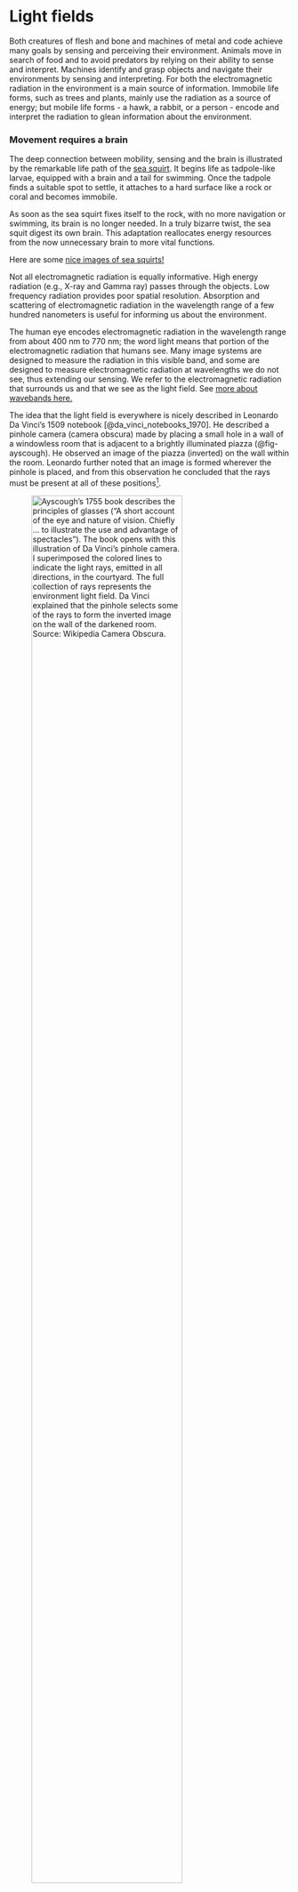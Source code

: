 # Light fields

Both creatures of flesh and bone and machines of metal and code achieve many goals by sensing and perceiving their environment. Animals move in search of food and to avoid predators by relying on their ability to sense and interpret. Machines identify and grasp objects and navigate their environments by sensing and interpreting. For both the electromagnetic radiation in the environment is a main source of information. Immobile life forms, such as trees and plants, mainly use the radiation as a source of energy; but mobile life forms - a hawk, a rabbit, or a person - encode and interpret the radiation to glean information about the environment.

::: {.callout-note collapse="true" title="Who needs a brain?"}
### Movement requires a brain {.unnumbered}

The deep connection between mobility, sensing and the brain is illustrated by the remarkable life path of the [sea squirt](https://movementum.co.uk/journal/sea-squirts). It begins life as tadpole-like larvae, equipped with a brain and a tail for swimming. Once the tadpole finds a suitable spot to settle, it attaches to a hard surface like a rock or coral and becomes immobile.

As soon as the sea squirt fixes itself to the rock, with no more navigation or swimming, its brain is no longer needed. In a truly bizarre twist, the sea squit digest its own brain. This adaptation reallocates energy resources from the now unnecessary brain to more vital functions.

Here are some [nice images of sea squirts!](https://goodheartextremescience.wordpress.com/2010/01/27/meet-the-creature-that-eats-its-own-brain/) <!-- Irv Weissmann has lots of neurodegeneration papers on this -->
:::

Not all electromagnetic radiation is equally informative. High energy radiation (e.g., X-ray and Gamma ray) passes through the objects. Low frequency radiation provides poor spatial resolution. Absorption and scattering of electromagnetic radiation in the wavelength range of a few hundred nanometers is useful for informing us about the environment.

The human eye encodes electromagnetic radiation in the wavelength range from about 400 nm to 770 nm; the word light means that portion of the electromagnetic radiation that humans see. Many image systems are designed to measure the radiation in this visible band, and some are designed to measure electromagnetic radiation at wavelengths we do not see, thus extending our sensing. We refer to the electromagnetic radiation that surrounds us and that we see as the light field. See [more about wavebands here.](../supplemental/lightfields-wavebands.html){target="_blank"}

The idea that the light field is everywhere is nicely described in Leonardo Da Vinci's 1509 notebook [@da_vinci_notebooks_1970]. He described a pinhole camera (camera obscura) made by placing a small hole in a wall of a windowless room that is adjacent to a brightly illuminated piazza (@fig-ayscough). He observed an image of the piazza (inverted) on the wall within the room. Leonardo further noted that an image is formed wherever the pinhole is placed, and from this observation he concluded that the rays must be present at all of these positions[^lightfields-1].

[^lightfields-1]: **PROVE HOW ALL OBJECTS, PLACED IN ONE POSITION, ARE ALL EVERYWHERE AND ALL IN EACH PART** <br> "I say that if the front of a building—or any open piazza or field—which is illuminated by the sun has a dwelling opposite to it, and if, in the front which does not face the sun, you make a small round hole, all the illuminated objects will project their images through that hole and be visible inside the dwelling on the opposite wall which may be made white; and there, in fact, they will be upside down, and if you make similar openings in several places in the same wall you will have the same result from each. Hence the images of the illuminated objects are all everywhere on this wall and all in each minutest part of it. The reason, as we clearly know, is that this hole must admit some light to the said dwelling, and the light admitted by it is derived from one or many luminous bodies. If these bodies are of various colours and shapes the rays forming the images are of various colours and shapes, and so will the representations be on the wall. (Leonardo's 1509 Notebook, curated by John Paul Richter)"

![Ayscough's 1755 book describes the principles of glasses (“A short account of the eye and nature of vision. Chiefly ... to illustrate the use and advantage of spectacles”). The book opens with this illustration of Da Vinci’s pinhole camera. I superimposed the colored lines to indicate the light rays, emitted in all directions, in the courtyard. The full collection of rays represents the *environment light field*. Da Vinci explained that the pinhole selects some of the rays to form the inverted image on the wall of the darkened room. [Source: Wikipedia Camera Obscura](https://en.wikipedia.org/wiki/Camera_obscura#/media/File:1755_james_ayscough.jpg).](../images/lightfields/Ayscough-1755-small-wikipedia.png){#fig-ayscough fig-alt="Alt Text" fig-align="center" width="80%"}

It is useful to write the environmental light field as an explicit function so that we can keep track of its various parameters. At each point in the volume $(x,y,z)$, rays are emitted in multiple directions that we specify by two angles $(\alpha,\beta)$, the azimuth and elevation. The light rays have wavelength $\lambda$ and polarization $\rho$. The intensity of each ray in the environment light field function, $L_E$, depends on these seven parameters.

$$L_E(x,y,z,\alpha,\beta,\lambda,\rho)$$

People in many fields are familiar with the concept of the light field, but they use different terminology. Physicists often describe the environmental light field as the spectral radiance of the enviroment. The term *light field* was introduced into optical engineering by Gershun [@gershun_light_1939] as part of his work in understanding how to design lighting environments, such as the lighting in school rooms and public places[^lightfields-2]. The use of the term and the importance of the light field in practice was greatly amplified in the field of computer graphics by Marc Levoy and Pat Hanrahan. A related concept, the *plenoptic* function, was introduced by Ted Adelson and Jim Bergen. The plenoptic function corresponds to the spectral irradiance at the image sensor measured with a pinhole camera.

[^lightfields-2]: I enjoyed the first sentence in the 1939 translation of Gershun's paper, from the translators, Moon and Timoshenko. They express frustration with the pace of advances in photometry. "Theoretical photometry constitutes a case of 'arrested development', and has remained basically unchanged since 1760 while the rest of physics has swept triumphantly ahead." Gershun himself writes "The problems of theoretical photometry were pushed aside from the main path of the development of physics."

In the following sections we continue to develop the light field terminology and follow the signal from the environment, to the entrance pupil of the camera, and then to the sensor.

## Incident light field

A simple imaging system, say the eye or a pinhole, only records the portion of the environmental light field that arrives at its entrance pupil (@fig-incident-lightfield). It is worth distinguishing those rays - the *incident light field* - from the environmental light field.

::: figure-wrap-right
![The incident light field is the subset of environmental light field rays that arrive at the image systems’ entrance pupil.](../images/lightfields/01-incident-lightfield.png){#fig-incident-lightfield fig-width="90%" width="725"}
:::

The incident light field rays can be described with a slightly simpler function than the environmental light field because the entrance pupil is just a two-dimensional surface. Thus, the three dimensional position we use for the environment light field can be reduced two the two-dimensional position in the entrance pupil, $(u,v)$.

$$L_I(u,v,\alpha,\beta,\lambda,\rho)$$

If we wish to acquire information about more of the environmental light field we must measure at multiple locations. The human visual system makes two simultaneous measurements of the light field, one with each eye, and this information provides us with stereo vision. We acquire more information about the light field over time by rotating our eyes and moving our heads.

Various image systems have been built to extend how much of the environmental light field we measure. Acquiring this information enables us to reproduce a more complete experience of the environment in virtual reality environments, as a person changes position and direction of gaze. The cameras used in these image system arrays are more complex than pinholes. But the principle Leonardo identified holds: the light field is everywhere, and we can measure it by recording images at many different positions with cameras pointing in many different directions.

A large, rectangular camera array to measure the light field was built by Levoy and colleagues at the Stanford Graphics Lab (@fig-camera-array). The cameras in the rectangular array acquire rays from a large number of positions in the scene. In the figure, the cameras measure multiple views but all point in a similar direction. Arrays with different camera configurations (shown below) capture the 360 deg light field from a particular position. These camera arrays acquire enough information so that we can render images that match what a person would see if they look around. Camera arrays that acquire enough information for both 360 deg and slightly different positions have also been built (stacked omnistereo). These camera arrays acquire data that can be interpreted to estimate the light field. From this estimate, we calculate new images that from different points of view.

![(Top) The Stanford Multi-Camera Array comprised 128 cameras that, together, measure a relatively large portion of the environmental light field. Taken together, the images capture the light field from multiple positions on one side of a room. With this information one can recreate the experience of moving side to side. (Bottom) These arrays have cameras are pointing outward from a point to capture the light field from many directions. With this information one can recreate the experience of looking around the room from that position.](../images/lightfields/01-camera-array.png){#fig-camera-array .margin-caption}

A next step, that we describe in later sections of this book, is to acquire the light field data and then use it to model the three-dimensional shapes, material properties, and lights in the scene. This general idea is called *inverse rendering*, and it remains at the frontier of what is currently possible. Building an object and lighting model from the encoded light field seems rather like what people do: we see the objects and materials, not the light per se. Representing objects and lights is also valuable in graphics applications because it enables computer graphics to edit the scene by changing the shapes, materials, and lights. And it is essential in robotics and driving applications where deriving information about the environment from the light field is essential to guiding action.

But to enable any of this, we must understand more about the light field itself and the instruments that measure it. Let's stick with the plan.

## Optical light field

The optics of an image system, whether a pinhole, thin lens, or multi-element lens, transforms the incident light field into a new light field within the camera itself. We call this light field, which exists between the exit pupil and the image, the optical ight field. The optical light field originates in the environment, is reduced to the incident light field whose rays are then transformed by the optics.

![The rays in the exit pupil of the optics are captured by the sensor (or film). These rays form a light field within the camera, the optical light field \$L_O\$. The rays of this light field that matter for the image system are those that are captured by sensor.](/images/lightfields/01-optical-lightfield.png){#fig-optical-lightfield .margin-caption}

For the first two light fields we specified a position and angle for each ray. For the optical light field, however, it is clear that the only rays that matter are those that arrive at the sensor (or film). It is common, therefore, to change the parameterization of this light field to account for the position in the exit pupil $(u,v)$ and the position on the sensor $(w,z)$. This parameterization of the optical light field is

$$L_O(u,v,w,z,\lambda,\rho)$$

It is possible, of course, to convert these parameters to angular parameters. But it will be useful, in the next chapter, to use the two spatial coordinates for the optical light field parameters.

A perception system recovers information about the environmental light field from the information available in this optical light field. The optics is a key bottleneck in any image system. No optical system is perfect, and there is always some information that is lost or distorted by the optics. The sensing and perception systems that derive information from the light field must be designed to account for which information in the environmental light field makes it all the way through to the optical light field.

The sensors we use to encode the optical light field, including film, the retina, and many imagers, record only partial information about the optical light field. The optical light field rays that arrive at a single point on the sensor are summed together. Those systems do not encode where a ray exited the optics; they add together all the rays that arrive at a point on the sensor.

By capturing more information about the optical light field, it is possible to do some new things. Adelson and XXX pointed out that ... And the Ren Ng's innovative company Lytro developed a sensor and algorithms that captured a high resolution light field and then enabled users to refocus images or change the depth of field after capture.

While the retina captures a limited version of the light field, and Lytro captured more information than could readily be supported in a commercial company, many camera vendors now use sensors that capture a bit more of the light field. Perhaps slowly heading towards the full light field some day. We will build up our understanding in this direction. But let's start with the pinhole.

## Pinholes

Treating light as rays, it is easy to understand why pinhole optics renders a reasonable image on Leonardo's wall (@fig-ayscough). It is also straightforward to understand some of the basic properties of the pinhole camera from tracing the rays (@fig-pinhole-basic). This type of reasoning is helpful in many optics calculations, so let's do a few analyses.

![Pinhole camera geometry. (A) The rays from a distant, on-axis point arrive at in parallel at the pinhole. Were there no diffraction, they would simply continue on to form an image the size of the pinhole. (B) An off-axis point's rays also arrive in parallel, but they are at an angle to the pinhole aperture. Hence, fewer rays pass through the aperture so the image would be dimmer and smaller. If we can tolerate a relatively large point spread, this design is workable. But if we require a small point spread, diffraction makes this design unworkable.](../images/lightfields/pinholePSF.png){#fig-pinhole-basic fig-align="center" width="569"}

Consider a point (A) relatively far from the pinhole. The rays at the point may radiate in a wide range of directions, but only a small portion of those rays will arrive at the pinhole aperture. These rays will be parallel to one another (collimated). Setting diffraction aside for the moment, the collection of rays will pass straight through and form an image on the recording surface (image plane, such as Leonardo's wall). The image is called the point spread function. For the on-axis point, a pinhole, and ignoring diffraction, the point spread size is equal to the size of the pinhole aperture.

Consider an off-axis point (B). Again, its rays may spread in many directions but only a narrow, collimated subset of rays will arrive at the aperture. Because of the angle between the collimated rays of the incident light field a smaller fraction of the rays from (B) will pass through the pinhole aperture. Continuing to ignore diffraction, the point spread from (B) will be smaller and dimmer. If we can tolerate the reduced intensity and we do not mind the blurring from the pinhole, we will have a satisfactory image.

We can simulate this geometry, again ignoring diffraction, using computer graphics (@fig-pinhole-chessset). We render a scene of a chess set that is about 0.5 meters from the pinhole camera. Each chess piece is a few cm tall. We render four pictures, using different pinhole diameters. The upper left allows only one ray through from each location in the scene. The aperture diameters for the next three pictures are for increasing pinhole sizes. The images are brighter as the pinhole size increases, of course. For this scene geometry the image at the two smaller pinhole sizes are tolerable. Depending on your viewing distance from the screen or page, even the third pinhole image might be usable. But the image with image with the largests pinhole loses so much information that the individual pieces blur together. This loses much value of the image for many purposes.

![A simulated scene imaged with a pinhole camera. The size of the pinhole diameter increases, with the smallest in the upper left, and increasing (upper left to lower right). The relative intensity is preserved in the renderings so that the scene becomes brighter as the pinhole diameter increases. Rendered with PBRT and ISET3d.](../images/lightfields/01-pinhole-chessset.png){#fig-pinhole-chessset}

There are many ways to explore the impact of varying the pinhole size. We might also adjust the distance of the image plane from the pinhole, or we might change the field of view of the scene If you are new to reasoning about optics, some of the calculations in this ISETCam script may help you develop an intuition for these different parameters.

## Diffraction

The ray trace analysis of light passing through a pinhole is only half right. It is true that increasing the pinhole diameter blurs the image; but the ray tracing analysis fails dramatically in other ways. Consider the simple prediction of the ray model in @fig-ray-wave (A). The rays from a point source at a distance will be nearly parallel. They will pass through a pinhole, continuing along in a straight line. A person to the side of the pinhole would see it as dark because no rays are heading to his eyes. This proves that the rays do not simply continue on a straight line.

![A ray model failure. Many examples like this were published in a book by Grimaldi, and known in the time of Newton. Even so, the ray model was widely accepted for more than a century.](../images/lightfields/01-ray-wave.png){#fig-ray-wave}

The Dutch scientist Christiaan Huygens, working at the same time as Newton, suggested an alternative model: he proposed that we model light as a wave. He specifically suggested that we consider the light emitted from a point source as a spherical wave expanding in all directions. At each moment in time the points on the wavefront emit a secondary wavelet, also expanding in all directions. This concept leads to various quantitative predictions, including how light will be reflected from a mirror and how the light direction will change as the wave passes from one medium (air) into a second medium (glass) (@fig-huygens-waves).

![Light as a wave, rays as the wavefront. (a) A single source is shown emitting a circular (spherical if 3D) wave. Each point on the wavefront emits a new spherical wave. The leading edge of all these waves reinforce one another to form a spherical, expanding, wavefront. (b) At a distance from the source, the small part of the wavefront appears to be a plane wave. Again, each point on the plane emits a spherical wavefront. Because they are all aligned the wavefront remains planar. (c) When the wavefront arrives at a small aperture, like a pinhole, only a small part of the wave is allowed through. This is like the original source, so that the spherical wavefront from a small portion of the plane wave is revealed, and the light spreads in many directions.](../images/lightfields/01-huygens-wave.png){#fig-huygens-waves fig-cap-location="bottom"}

A consequence of the wave theory is that as the pinhole diameter size decreases, the wave properties of light cause the image to blur. This effect, called diffraction by Grimaldi in 1655, is very small when the pinhole is much larger than the wavelength of the light. But when the pinhole diameter is small we effectively see the spherical wave from a point on the wavefront (@fig-huygens-waves). In that case the light spreads in many directions and the image is strongly blurred.

::: {.callout-note collapse="true" title="What took us so long?"}
### Rays to waves
Some brief text here talking about the shift with Thomas Young's experiments.

Then ask why given Grimaldi and Huygens did so many (Brougham, for example) stick with rays for so long?   

[My reading of the history.](../supplemental/optics-diffraction.html).

A lot about hero worship.  A little about simplicity.  
:::

### Calculating the two blurs

The numbers are in one of those YouTube videos. I sure hope I saved it!

The following might be a separate section about the history. For the main book we might simply build the calculation of blurring as per the YouTube video.



## Footnotes